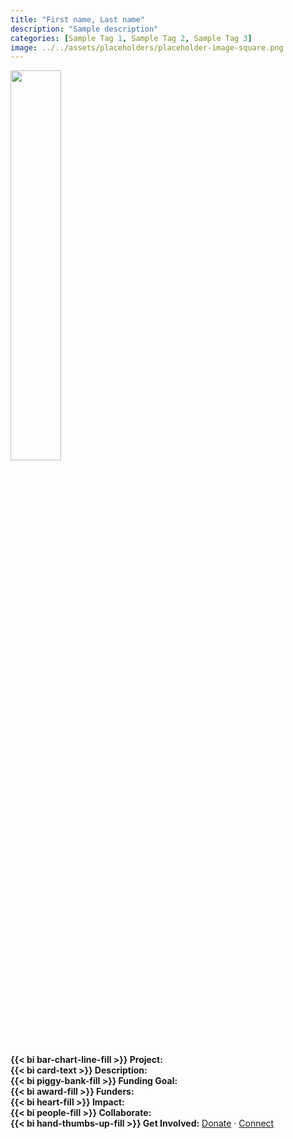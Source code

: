 ```yaml
---
title: "First name, Last name"
description: "Sample description"
categories: [Sample Tag 1, Sample Tag 2, Sample Tag 3]
image: ../../assets/placeholders/placeholder-image-square.png
---
```


![](../../assets/placeholders/placeholder-image.png){ width="40%" fig-align="center" }

**{{< bi bar-chart-line-fill >}} Project:** <br>
**{{< bi card-text >}} Description:** <br>
**{{< bi piggy-bank-fill >}} Funding Goal:** <br> 
**{{< bi award-fill >}} Funders:** <br>
**{{< bi heart-fill >}} Impact:** <br>
**{{< bi people-fill >}} Collaborate:** <br> 
**{{< bi hand-thumbs-up-fill >}} Get Involved:** [Donate]() · [Connect](mailto:)

